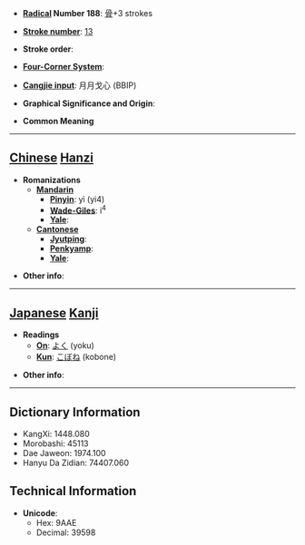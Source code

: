 * '''[[Wiktionary:Chinese radical index| Radical]] Number 188''': [[Wiktionary:Chinese radical index 骨|骨]]+3 strokes

* '''[[Wiktionary:Chinese total strokes index|Stroke number]]''': [[Wiktionary:Chinese total strokes index 13|13]]

* '''Stroke order''': 

* '''[[Wiktionary:Chinese four corner index|Four-Corner System]]''': 

* '''[[Wiktionary:Chinese Cangjie index|Cangjie input]]''': 月月戈心 (BBIP)

* '''Graphical Significance and Origin''': 

* '''Common Meaning'''

----

== [[Chinese]] [[Hanzi]] ==

* '''Romanizations'''
** '''[[Mandarin]]'''
*** '''[[Pinyin]]''': yì (yi4)
*** '''[[Wade-Giles]]''': i<sup>4</sup>
*** '''[[Yale]]''': 
** '''[[Cantonese]]'''
*** '''[[Jyutping]]''':
*** '''[[Penkyamp]]''': 
*** '''[[Yale]]''': 

* '''Other info''': 

----

== [[Japanese]] [[Kanji]] ==

* '''Readings'''
** '''[[On]]''': [[よく]] (yoku)
** '''[[Kun]]''': [[こぼね]] (kobone)

* '''Other info''':  

----

== Dictionary Information ==

* KangXi: 1448.080
* Morobashi: 45113
* Dae Jaweon: 1974.100
* Hanyu Da Zidian: 74407.060

== Technical Information ==

* '''Unicode''':
** Hex: 9AAE
** Decimal: 39598